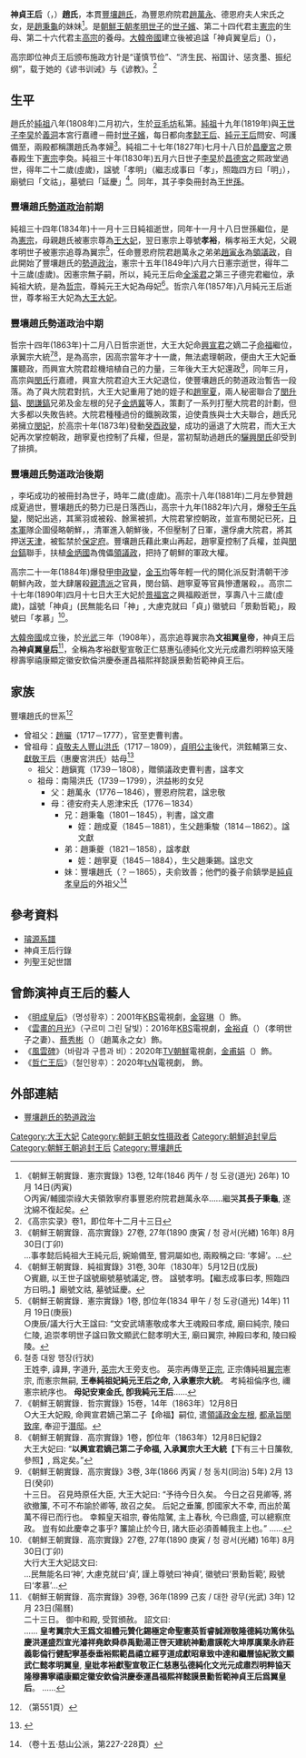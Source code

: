 {{東亞女性歷史人物
|名稱=神貞王后
|身份=朝鮮王妃
|畫像=[[File:Empress_sin-jung-ik2.PNG|200px]]
|說明=
|姓=趙
|名=
|姓名=
|字=
|官職=
|封爵=
|位號=世子嬪→孝裕王大妃→大王大妃
|封號=
|御稱號=
|湯沐邑=
|徽號=景勲哲範
|宮號1=
|宮號2=
|神號=
|尊號=孝裕獻聖宣敬正仁慈惠弘德純化文光元成肅烈明粹協天隆穆壽寧禧康顯定徽安欽倫洪慶泰運昌福熙祥懿謨睿憲敦章啓祉景勳哲範神貞王后
|乳名=
|幼名=
|兒名=
|童名=
|小字=
|號=
|法號=
|院號=
|其他名號=
|出生年=[[朝鮮純祖|純祖]]八年 (1808年)<br>{{birth date|1808|2|6}}
|出生地=豆毛坊私第
|婚年=[[朝鮮純祖|純祖]]十九年(1819年)
|逝世年=[[朝鮮高宗|高宗]]二十七年 (1890年)<br>{{Death date and age|1890|4|17|1808|2|6}}
|逝世地=[[景福宮|景福宮]]之興福殿
|諡號=神貞翼皇后
|墳墓=綏陵
|父親=領敦寧府事豐恩府院君贈領議政忠敬公[[趙萬永|趙萬永]]
|嫡母=
|母親=德安府夫人[[恩津宋氏|宋氏]]
|夫=[[孝明世子|孝明世子]]李旲
|婚姻名份=[[世子嬪|世子嬪]]
|夫之父=[[朝鮮純祖|純祖成孝大王]]李玜
|夫之母=[[純元王后|純元王后]]金氏
|夫之嫡母=
|夫之元配=
|夫之正室=
|夫之繼室=
|夫之平妻=
|夫之側室=
|兄弟=[[趙秉龜|趙秉龜]](兄長，1801年—1845年)
|姊妹=
|嫡兄弟=
|嫡姊妹=
|庶兄弟=
|庶姊妹=
|同胞兄弟=
|同胞姊妹=
|異母兄弟=
|異母姊妹=
|異父兄弟=
|異父姊妹=
|繼兄弟=
|繼姊妹=
|子=[[朝鮮憲宗|憲宗哲孝大王]]李奐
|女=
|養子=[[朝鮮高宗|高宗]]李熙
|養女=
|繼子=
|繼女=
|注釋=}}

{{original research|time=2014-06-15}}

'''神貞王后'''（{{lang|ko|신정왕후}}，{{bd|1808年|2月6日|1890年|4月17日|}}）'''趙氏'''，本貫[[豐壤趙氏|豐壤趙氏]]，為豐恩府院君[[趙萬永|趙萬永]]、德恩府夫人宋氏之女，是[[趙秉龜|趙秉龜]]的妹妹<ref>《朝鮮王朝實錄．憲宗實錄》13卷, 12年(1846 丙午 / 청 도광(道光) 26年) 10月 14日(丙寅)<br>○丙寅/輔國崇祿大夫領敦寧府事豐恩府院君趙萬永卒……繼哭'''其長子秉龜''', 遂沈綿不復起矣。</ref>。是[[朝鮮王朝|朝鮮王朝]][[孝明世子|孝明世子]]的[[世子嬪|世子嬪]]、第二十四代君主[[朝鮮憲宗|憲宗]]的生母、第二十六代君主[[朝鮮高宗|高宗]]的養母。[[大韓帝國|大韓帝國]]建立後被追諡「神貞翼皇后」（{{lang|ko|신정익황후}}），

高宗即位神贞王后颁布施政方针是“谨慎节俭”、“济生民、裕国计、惩贪墨、振纪纲”，载于她的《谚书训诫》与《谚教》。<ref>《高宗实录》卷1，即位年十二月十三日</ref>

==生平==
趙氏於[[朝鮮純祖|純祖]]八年(1808年)二月初六，生於[[豆毛坊|豆毛坊]]私第。[[朝鮮純祖|純祖]]十九年(1819年)與[[王世子|王世子]][[朝鮮文祖|李旲]]於[[義洞|義洞]]本宮行嘉禮－冊封[[世子嬪|世子嬪]]，每日都向[[孝懿王后|孝懿王后]]、[[純元王后|純元王后]]問安、呵護備至，兩殿都稱讚趙氏為孝婦<ref>《朝鮮王朝實錄．高宗實錄》27卷, 27年(1890 庚寅 / 청 광서(光緖) 16年) 8月 30日(丁卯)<br>…事孝懿后純祖大王純元后, 婉媮備至, 嘗洞屬如也, 兩殿稱之曰: ‘孝婦’。…</ref>。純祖二十七年(1827年)七月十八日於[[昌慶宮|昌慶宮]]之景春殿生下[[朝鮮憲宗|憲宗]]李奐。純祖三十年(1830年)五月六日世子[[孝明世子|李旲]]於[[昌德宮|昌德宮]]之熙政堂過世，得年二十二歲(虛歲)，諡號「孝明」（繼志成事曰「孝」，照臨四方曰「明」），廟號曰「文祜」，墓號曰「延慶」<ref>《朝鮮王朝實錄．純祖實錄》31卷, 30年（1830年）5月12日(戊辰)<br>○賓廳, 以王世子諡號廟號墓號議定, 啓。 諡號孝明。【繼志成事曰孝, 照臨四方曰明。】廟號文祜, 墓號延慶。</ref>。同年，其子李奐冊封為[[王世孫|王世孫]]。

===豐壤趙氏[[勢道政治|勢道政治]]前期===
純祖三十四年(1834年)十一月十三日純祖逝世，同年十一月十八日世孫繼位，是為[[朝鮮憲宗|憲宗]]，母親趙氏被憲宗尊為[[王大妃|王大妃]]，翌日憲宗上尊號'''孝裕'''，稱孝裕王大妃，父親孝明世子被憲宗追尊為翼宗<ref>《朝鮮王朝實錄．憲宗實錄》1卷, 卽位年(1834 甲午 / 청 도광(道光) 14年) 11月 19日(庚辰) <br>○庚辰/議大行大王諡曰: “文安武靖憲敬成孝大王魂殿曰孝成, 廟曰純宗, 陵曰仁陵, 追崇孝明世子諡曰敦文顯武仁懿孝明大王, 廟曰翼宗, 神殿曰孝和, 陵曰綏陵。</ref>，任命豐恩府院君趙萬永之弟弟[[趙寅永|趙寅永]]為[[領議政|領議政]]，自此開始了豐壤趙氏的[[勢道政治|勢道政治]]，{{or|同時以趙萬永、趙寅永為首的豐壤趙氏開始想辦法鏟除以[[金祖根|金祖根]]、[[金左根|金左根]]為首的[[安東金氏|安東金氏]]，憲宗五年(1839年)二月，趙萬永發動了[[己亥邪狱|己亥教案]]，大肆捕殺[[天主教|天主教]]徒，並趁機打壓安東金氏及開放派的勢力。}}憲宗十五年(1849年)六月六日憲宗逝世，得年二十三歲(虛歲)。因憲宗無子嗣，所以，純元王后命[[全溪大院君|全溪君]]之第三子德完君繼位，承純祖大統，是為[[朝鮮哲宗|哲宗]]，尊純元王大妃為母妃<REF>철종 대왕 행장(行狀)<br>王姓李, 諱昪, 字道升, [[朝鮮英祖|英宗]]大王旁支也。 英宗再傳至[[朝鮮正祖|正宗]], 正宗傳純祖[[孝明世子|翼宗]]憲宗, 而憲宗無嗣, '''王奉純祖妃純元王后之命, 入承憲宗大統'''。 考純祖倫序也, 禰憲宗統序也。 '''母妃安東金氏, 卽我純元王后'''……</ref>。哲宗八年(1857年)八月純元王后逝世，尊孝裕王大妃為[[大王大妃|大王大妃]]。

===豐壤趙氏勢道政治中期===
哲宗十四年(1863年)十二月八日哲宗逝世，大王大妃命[[興宣大院君|興宣君]]之嫡二子[[朝鮮高宗|命福]]繼位，承翼宗大統<ref>《朝鮮王朝實錄．哲宗實錄》15卷，14年（1863年）12月8日<br>○大王大妃殿, 命興宣君嫡己第二子【命福】嗣位, 遣[[領議政|領議政]][[金左根|金左根]], [[都承旨|都承旨]][[閔致庠|閔致庠]], 奉迎于[[雲峴宮|潛邸]]。</ref><ref>《朝鮮王朝實錄．高宗實錄》1卷，卽位年（1863年）12月8日紀錄2<br>大王大妃曰: “'''以興宣君嫡己第二子命福, 入承翼宗大王大統'''【下有三十日簾敎, 參照】, 爲定矣。” </ref>，是為高宗，因高宗當年才十一歲，無法處理朝政，便由大王大妃垂簾聽政，而興宣大院君趁機培植自己的力量，三年後大王大妃還政<ref>《朝鮮王朝實錄．高宗實錄》3卷, 3年(1866 丙寅 / 청 동치(同治) 5年) 2月 13日(癸卯)<br>十三日。 召見時原任大臣, 大王大妃曰: “予待今日久矣。 今日之召見卿等, 將欲撤簾, 不可不布諭於卿等, 故召之矣。 后妃之垂簾, 卽國家大不幸, 而出於萬萬不得已而行也。 幸賴皇天祖宗, 眷佑陰騭, 主上春秋, 今已鼎盛, 可以總察庶政。 豈有如此慶幸之事乎? 簾諭止於今日, 諸大臣必須善輔我主上也。” ……</ref>，同年三月，高宗與[[明成皇后|閔氏]]行嘉禮，興宣大院君迫大王大妃退位，使豐壤趙氏的勢道政治暫告一段落。為了與大院君對抗，大王大妃重用了她的姪子{{tsl|ko|조성하 (1845년)|趙成夏 (1845年)|趙成夏}}和[[趙寧夏|趙寧夏]]，兩人秘密聯合了[[閔升鎬|閔升鎬]]、[[閔謙鎬|閔謙鎬]]兄弟及金左根的兒子[[金炳冀|金炳冀]]等人，策劃了一系列打壓大院君的計劃，但大多都以失敗告終。大院君種種過份的鐵腕政策，迫使貴族與士大夫聯合，趙氏兄弟擁立[[明成皇后|閔妃]]，於高宗十年(1873年)發動[[癸酉政變|癸酉政變]]，成功的逼退了大院君，而大王大妃再次掌控朝政，趙寧夏也控制了兵權，但是，當初幫助過趙氏的[[驪興閔氏|驪興閔氏]]卻受到了排擠。

===豐壤趙氏勢道政治後期===
{{fact|高宗十一年(1874年)，高宗的嫡二子[[朝鮮純宗|李坧]]誕生，高宗十二年(1875年)為了不讓李坧被冊封為世子，大王大妃企圖借助清朝的力量，這些舉動反而逼迫驪興閔氏與大院君合作，在兩派的努力之下}}，李坧成功的被冊封為世子，時年二歲(虛歲)。高宗十八年(1881年)二月左參贊趙成夏過世，豐壤趙氏的勢力已是日落西山，高宗十九年(1882年)六月，爆發[[壬午兵變|壬午兵變]]，閔妃出逃，其黨羽或被殺、餘黨被抓，大院君掌控朝政，並宣布閔妃已死，[[日本軍|日本軍]]隊企圖侵略朝鮮，{{fact|大王大妃派[[金允植|金允植]]等人聯絡清朝出兵對抗日本}}，清軍進入朝鮮後，不但壓制了日軍，還俘虜大院君，將其押送[[天津|天津]]，被監禁於[[保定府|保定府]]。豐壤趙氏藉此東山再起，趙寧夏控制了兵權，並與[[閔台鎬|閔台鎬]]聯手，扶植[[金炳國|金炳國]]為傀儡[[領議政|領議政]]，把持了朝鮮的軍政大權。

高宗二十一年(1884年)爆發[[甲申政變|甲申政變]]，[[金玉均|金玉均]]等年輕一代的開化派反對清朝干涉朝鮮內政，並大肆屠殺[[事大主義|親清派]]之官員，閔台鎬、趙寧夏等官員慘遭屠殺，{{or|大王大妃雖然聯合清軍將領[[袁世凱|袁世凱]]平定叛亂，豐壤趙氏的勢力遭到了毀滅性的打擊，翌年，大院君回國，豐壤趙氏的勢道政治正式瓦解}}。高宗二十七年(1890年)四月十七日大王大妃於[[景福宮|景福宮]]之興福殿逝世，享壽八十三歲(虛歲)，諡號「神貞」(民無能名曰「神」, 大慮克就曰「貞」)
徽號曰「景勳哲範」，殿號曰「孝慕」<ref>《朝鮮王朝實錄．高宗實錄》27卷, 27年(1890 庚寅 / 청 광서(光緖) 16年) 8月 30日(丁卯)<br>大行大王大妃誌文曰:<br>…民無能名曰‘神’, 大慮克就曰‘貞’, 謹上尊號曰‘神貞’, 徽號曰‘景勳哲範’, 殿號曰‘孝慕’…</ref>。

[[大韓帝國|大韓帝國]]成立後，於[[光武_(年號)|光武]]三年（1908年），高宗追尊翼宗為'''文祖翼皇帝'''，神貞王后為'''神貞翼皇后'''<REF>《朝鮮王朝實錄．高宗實錄》39卷, 36年(1899 己亥 / 대한 광무(光武) 3年) 12月 23日(陽曆)<br>二十三日。 御中和殿, 受賀頒赦。 詔文曰:<br>
…… '''皇考翼宗大王爲文祖體元贊化錫極定命聖憲英哲睿誠淵敬隆德純功篤休弘慶洪運盛烈宣光濬祥堯欽舜恭禹勤湯正啓天建統神勳肅謨乾大坤厚廣業永祚莊義彰倫行健配寧基泰垂裕熙範昌禧立經亨道成獻昭章致中達和繼曆協紀敦文顯武仁懿孝明翼皇''', '''皇妣孝裕獻聖宣敬正仁慈惠弘德純化文光元成肅烈明粹協天隆穆壽寧禧康顯定徽安欽倫洪慶泰運昌福熙祥懿謨景勳哲範神貞王后爲翼皇后'''。 …… </ref>，全稱為孝裕獻聖宣敬正仁慈惠弘德純化文光元成肅烈明粹協天隆穆壽寧禧康顯定徽安欽倫洪慶泰運昌福熙祥懿謨景勳哲範神貞王后。

==家族==
豐壤趙氏的世系<ref>{{cite web |title=풍양조씨세보（豊壤趙氏世譜） |url=https://www.familysearch.org/ark:/61903/3:1:3QS7-L97W-5X74?i=319&cc=1398522&cat=1918894 |website=[[FamilySearch|FamilySearch]] |accessdate=2021-01-27}}（第551頁）</ref>

*曾祖父：[[趙曮|趙曮]]（1717－1777），官至吏曹判書。
*曾祖母：[[貞敬夫人|貞敬夫人]][[豐山洪氏|豐山洪氏]]（1717－1809），[[貞明公主|貞明公主]]後代，洪鉉輔第三女、[[獻敬王后|獻敬王后]]（惠慶宮洪氏）姑母<ref>{{cite web |title=《豐山洪氏大同譜》（1985年），第三卷 |url=https://www.familysearch.org/ark:/61903/3:1:3Q9M-CSS5-GS5N-R?mode=g&cat=1334480 |website=FamilySearch}}</ref>
**祖父：趙鎭寬（1739－1808），贈領議政吏曹判書，諡孝文
**祖母：南陽洪氏（1739－1799），洪益彬的女兒
***父：趙萬永（1776－1846），豐恩府院君，諡忠敬
***母：德安府夫人恩津宋氏（1776－1834）
****兄：趙秉龜（1801－1845），判書，諡文肅
*****姪：趙成夏（1845－1881），生父趙秉駿（1814－1862）。諡文獻
****弟：趙秉夔（1821－1858），諡孝獻
*****姪：趙寧夏（1845－1884），生父趙秉錫。諡忠文
****妹：豐壤趙氏（？－1865），夫俞致善；他們的養子俞鎮學是[[純貞孝皇后|純貞孝皇后]]的外祖父<ref>{{cite web |title=기계유씨족보 杞溪兪氏族譜，第六編 |url=https://www.familysearch.org/search/film/007458011?cat=2449768 |accessdate=2020-07-19}}（卷十五·慈山公派，第227-228頁）</ref>

==參考資料==
{{reflist}}
*[[璿源系譜|璿源系譜]]
*神貞王后行錄
*列聖王妃世譜

==曾飾演神貞王后的藝人 ==
*《[[明成皇后_(電視劇)|明成皇后]]》（명성황후）：2001年[[韓國放送公社|KBS]]電視劇，[[金容琳|金容琳]]（{{lang|ko|김용림}}）飾。
*《[[雲畫的月光|雲畫的月光]]》（구르미 그린 달빛）：2016年[[韓國放送公社|KBS]]電視劇，[[金裕貞|金裕貞]]（{{lang|ko|김유정}}）（孝明世子之妻）、[[蔡秀彬|蔡秀彬]]（{{lang|ko|채수빈}}）（趙萬永之女）飾。
*《[[風雲碑|風雲碑]]》（바람과 구름과 비）：2020年[[TV朝鮮|TV朝鮮]]電視劇，[[金甫娟|金甫娟]]（{{lang|ko|김보연}}）飾。
*《[[哲仁王后|哲仁王后]]》（철인왕후）：2020年[[tvN|tvN]]電視劇，{{link-ko|趙善珠|조선주}} 飾。

==外部連結==
*[http://cxharry8888.blogchina.com/3150312.html 豐壤趙氏的勢道政治] {{Wayback|url=http://cxharry8888.blogchina.com/3150312.html |date=20210701040722 }}

{{李朝王后及大韓皇后}}

[[Category:大王大妃|Category:大王大妃]]
[[Category:朝鲜王朝女性摄政者|Category:朝鲜王朝女性摄政者]]
[[Category:朝鮮追封皇后|Category:朝鮮追封皇后]]
[[Category:朝鮮王朝追封王后|Category:朝鮮王朝追封王后]]
[[Category:豐壤趙氏|Category:豐壤趙氏]]